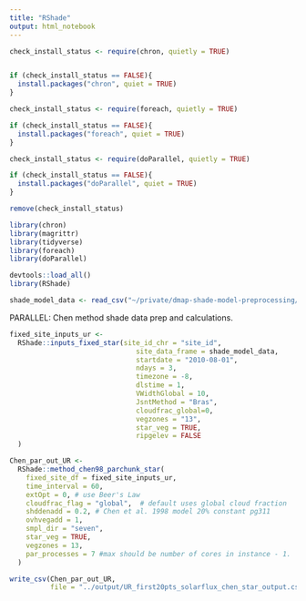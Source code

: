 ```yaml
---
title: "RShade"
output: html_notebook
---
```


```r
check_install_status <- require(chron, quietly = TRUE)


if (check_install_status == FALSE){
  install.packages("chron", quiet = TRUE)
}

check_install_status <- require(foreach, quietly = TRUE)

if (check_install_status == FALSE){
  install.packages("foreach", quiet = TRUE)
}

check_install_status <- require(doParallel, quietly = TRUE)

if (check_install_status == FALSE){
  install.packages("doParallel", quiet = TRUE)
}

remove(check_install_status)

library(chron)
library(magrittr)
library(tidyverse)
library(foreach)
library(doParallel)
```

```r
devtools::load_all()
library(RShade)
```
```r
shade_model_data <- read_csv("~/private/dmap-shade-model-preprocessing/data/Output.csv")
```

PARALLEL: Chen method shade data prep and calculations.

```r
fixed_site_inputs_ur <- 
  RShade::inputs_fixed_star(site_id_chr = "site_id",
                               site_data_frame = shade_model_data, 
                               startdate = "2010-08-01",
                               ndays = 3, 
                               timezone = -8,
                               dlstime = 1,
                               VWidthGlobal = 10,
                               JsntMethod = "Bras",
                               cloudfrac_global=0,
                               vegzones = "13",
                               star_veg = TRUE,
                               ripgelev = FALSE 
  )
```

```r
Chen_par_out_UR <- 
  RShade::method_chen98_parchunk_star(
    fixed_site_df = fixed_site_inputs_ur, 
    time_interval = 60,
    extOpt = 0, # use Beer's Law
    cloudfrac_flag = "global",  # default uses global cloud fraction
    shddenadd = 0.2, # Chen et al. 1998 model 20% constant pg311
    ovhvegadd = 1,
    smpl_dir = "seven",
    star_veg = TRUE,
    vegzones = 13,
    par_processes = 7 #max should be number of cores in instance - 1.
  )
```


```r
write_csv(Chen_par_out_UR, 
          file = "../output/UR_first20pts_solarflux_chen_star_output.csv")
```


